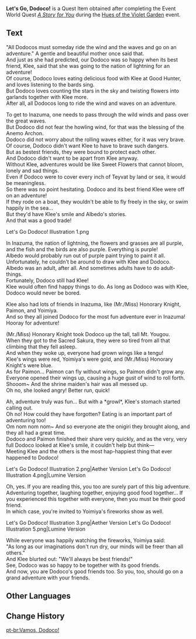 {{Book Infobox
|image        = Item Let's Go, Dodoco!.png
|type         = Quest Items
|rarity       = 3
|description  = Message From the Editor: "Let's Go, Dodoco!" is the combined work of [[Yoimiya|an older girl]] and [[Klee|a younger girl]]. Every chapter brims with their gentleness and good wishes, as the story is intended as a gift to our readers. I hope this book &mdash; in spite of its small volume &mdash; can bring you some simple joy after a long day of work.
|source1      = [[A Story for You]] during the [[Hues of the Violet Garden]] Event
|event        = Hues of the Violet Garden
}}
'''Let's Go, Dodoco!''' is a Quest Item obtained after completing the Event World Quest ''[[A Story for You]]'' during the [[Hues of the Violet Garden]] event.

==Text==
"All Dodocos must someday ride the wind and the waves and go on an adventure." A gentle and beautiful mother once said that.<br />
And just as she had predicted, our Dodoco was so happy when its best friend, Klee, said that she was going to the nation of lightning for an adventure!<br />
Of course, Dodoco loves eating delicious food with Klee at Good Hunter, and loves listening to the bards sing.<br />
But Dodoco loves counting the stars in the sky and twisting flowers into garlands together with Klee more.<br />
After all, all Dodocos long to ride the wind and waves on an adventure.

To get to Inazuma, one needs to pass through the wild winds and pass over the great waves.<br />
But Dodoco did not fear the howling wind, for that was the blessing of the Anemo Archon.<br />
Dodoco did not worry about the rolling waves either, for it was very brave.<br />
Of course, Dodoco didn't want Klee to have to brave such dangers.<br />
But as bestest friends, they were bound to protect each other.<br />
And Dodoco didn't want to be apart from Klee anyway.<br />
Without Klee, adventures would be like Sweet Flowers that cannot bloom, lonely and sad things.<br />
Even if Dodoco were to cover every inch of Teyvat by land or sea, it would be meaningless.<br />
So there was no point hesitating. Dodoco and its best friend Klee were off on an adventure!<br />
If they rode on a boat, they wouldn't be able to fly freely in the sky, or swim happily in the sea...<br />
But they'd have Klee's smile and Albedo's stories.<br />
And that was a good trade!

<gallery hideaddbutton="true">
Let's Go Dodoco! Illustration 1.png
</gallery>

In Inazuma, the nation of lightning, the flowers and grasses are all purple, and the fish and the birds are also purple. Everything is purple!<br />
Albedo would probably run out of purple paint trying to paint it all.<br />
Unfortunately, he couldn't be around to draw with Klee and Dodoco.<br />
Albedo was an adult, after all. And sometimes adults have to do adult-things.<br />
Fortunately, Dodoco still had Klee!<br />
Klee would often find happy things to do. As long as Dodoco was with Klee, Dodoco would never be bored.

Klee also had lots of friends in Inazuma, like (Mr./Miss) Honorary Knight, Paimon, and Yoimiya.<br />
And so they all joined Dodoco for the most fun adventure ever in Inazuma!<br />
Hooray for adventure!

(Mr./Miss) Honorary Knight took Dodoco up the tall, tall Mt. Yougou.<br />
When they got to the Sacred Sakura, they were so tired from all that climbing that they fell asleep.<br />
And when they woke up, everyone had grown wings like a tengu!<br />
Klee's wings were red, Yoimiya's were gold, and (Mr./Miss) Honorary Knight's were blue.<br />
As for Paimon... Paimon can fly without wings, so Paimon didn't grow any.<br />
Everyone opened their wings up, causing a huge gust of wind to roll forth.<br />
Shooom~ And the shrine maiden's hair was all messed up.<br />
Oh no, she looked angry! Better run, quick!

Ah, adventure truly was fun... But with a *growl*, Klee's stomach started calling out.<br />
Oh no! How could they have forgotten? Eating is an important part of adventuring too!<br />
Om nom nom nom~ And so everyone ate the onigiri they brought along, and they all had a great time.<br />
Dodoco and Paimon finished their share very quickly, and as the very, very full Dodoco looked at Klee's smile, it couldn't help but think—<br />
Meeting Klee and the others is the most hap-happiest thing that ever happened to Dodoco!

<gallery hideaddbutton="true" captionalign="center">
Let's Go Dodoco! Illustration 2.png|Aether Version
Let's Go Dodoco! Illustration 4.png|Lumine Version
</gallery>

Oh, yes. If you are reading this, you too are surely part of this big adventure.<br />
Adventuring together, laughing together, enjoying good food together... If you experienced this together with everyone, then you must be their good friend.<br />
In which case, you're invited to Yoimiya's fireworks show as well.

<gallery hideaddbutton="true" captionalign="center">
Let's Go Dodoco! Illustration 3.png|Aether Version
Let's Go Dodoco! Illustration 5.png|Lumine Version
</gallery>

While everyone was happily watching the fireworks, Yoimiya said:<br />
"As long as our imaginations don't run dry, our minds will be freer than all others."<br />
And Klee blurted out: "We'll always be best friends!"<br />
See, Dodoco was so happy to be together with its good friends.<br />
And now, you are Dodoco's good friends too. So you, too, should go on a grand adventure with your friends.

==Other Languages==
{{Other Languages|default_hidden=1
|en      = Let's Go, Dodoco!
|zhs     = 出发吧！嘟嘟可
|zhs_rm  = Chūfā Ba! Dūdūkě
|zht     = 出發吧！嘟嘟可
|zht_rm  = Chūfā Ba! Dūdūkě
|ja      = 出発！ドドコ
|ja_rm   = Shuppatsu! Dodoko
|ko      = 출발! 도도코
|ko_rm   = Chulbal! Dodoko
|es      = ¡Vamos, Dodoco!
|fr      = Allez, Dodoco !
|ru      = Вперёд, Додоко!
|th      = ไปกันเถอะ! Dodoco
|th_rm   = Pai Kan Thoe! Dodoco!
|vi      = Xuất Phát Thôi! Dodoco
|de      = Los geht’s, Dodoco!
|id      = Ayo, Dodoco!
|pt      = Vamos, Dodoco!
}}

==Change History==
{{Change History|2.6}}

[[pt-br:Vamos, Dodoco!]]